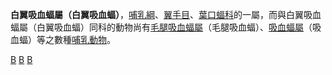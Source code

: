 {{Speciesbox
| taxon = Diaemus youngi
| image = dyoungi.jpg
| image_caption = ''Diaemus youngi''
| status = LC | status_system = IUCN3.1
| parent_authority = Miller, 1906
| authority = [[Fredericus_Anna_Jentink|Jentink]], 1893
}}

'''白翼吸血蝠屬（白翼吸血蝠）'''，[[哺乳綱|哺乳綱]]、[[翼手目|翼手目]]、[[葉口蝠科|葉口蝠科]]的一屬，而與白翼吸血蝠屬（白翼吸血蝠）同科的動物尚有[[毛腿吸血蝠屬|毛腿吸血蝠屬]]（毛腿吸血蝠）、[[吸血蝠屬|吸血蝠屬]]（吸血蝠）等之數種[[哺乳動物|哺乳動物]]。
{{Taxonbar|from=Q639785}}

[[Category:葉口蝠科|B]]
[[Category:白翼吸血蝠属|B]]
[[Category:1893年描述的动物|B]]